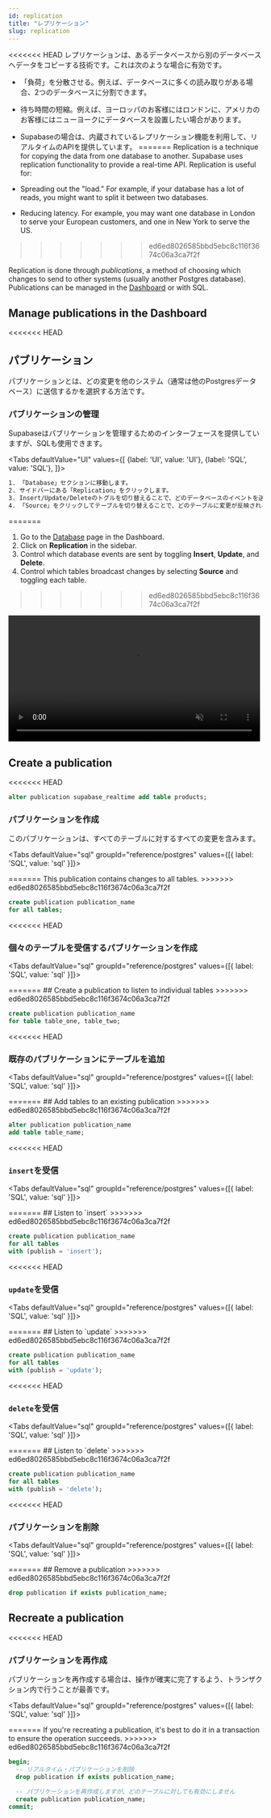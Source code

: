 ```yaml
---
id: replication
title: "レプリケーション"
slug: replication
---
```




<<<<<<< HEAD
レプリケーションは、あるデータベースから別のデータベースへデータをコピーする技術です。これは次のような場合に有効です。

- 「負荷」を分散させる。例えば、データベースに多くの読み取りがある場合、2つのデータベースに分割できます。
- 待ち時間の短縮。例えば、ヨーロッパのお客様にはロンドンに、アメリカのお客様にはニューヨークにデータベースを設置したい場合があります。
- Supabaseの場合は、内蔵されているレプリケーション機能を利用して、リアルタイムのAPIを提供しています。
=======
Replication is a technique for copying the data from one database to another. Supabase uses replication functionality to provide a real-time API. Replication is useful for:

- Spreading out the "load." For example, if your database has a lot of reads, you might want to split it between two databases.
- Reducing latency. For example, you may want one database in London to serve your European customers, and one in New York to serve the US.
>>>>>>> ed6ed8026585bbd5ebc8c116f3674c06a3ca7f2f

Replication is done through _publications_, a method of choosing which changes to send to other systems (usually another Postgres database). Publications can be managed in the [Dashboard](https://app.supabase.com) or with SQL.

## Manage publications in the Dashboard

<<<<<<< HEAD
## パブリケーション

パブリケーションとは、どの変更を他のシステム（通常は他のPostgresデータベース）に送信するかを選択する方法です。


### パブリケーションの管理

Supabaseはパブリケーションを管理するためのインターフェースを提供していますが、SQLも使用できます。

<Tabs
defaultValue="UI"
values={[
  {label: 'UI', value: 'UI'},
  {label: 'SQL', value: 'SQL'},
]}>
<TabItem value="UI">

```sh
1. 「Database」セクションに移動します。
2. サイドバーにある「Replication」をクリックします。
3. Insert/Update/Deleteのトグルを切り替えることで、どのデータベースのイベントを送信するかを制御します。
4. 「Source」をクリックしてテーブルを切り替えることで、どのテーブルに変更が反映されるかを制御できます。
```
=======
1. Go to the [Database](https://app.supabase.com/project/_/database/tables) page in the Dashboard.
2. Click on **Replication** in the sidebar.
3. Control which database events are sent by toggling **Insert**, **Update**, and **Delete**.
4. Control which tables broadcast changes by selecting **Source** and toggling each table.
>>>>>>> ed6ed8026585bbd5ebc8c116f3674c06a3ca7f2f

<video width="99%" muted playsInline controls="true">
<source src="/docs/videos/api/api-realtime.mp4" type="video/mp4" muted playsInline />
</video>

## Create a publication

<<<<<<< HEAD
```sql
alter publication supabase_realtime add table products;
```

</TabItem>
</Tabs>

### パブリケーションを作成

このパブリケーションは、すべてのテーブルに対するすべての変更を含みます。


<Tabs
  defaultValue="sql"
  groupId="reference/postgres"
  values={[{ label: 'SQL', value: 'sql' }]}>

<TabItem value="sql">
=======
This publication contains changes to all tables.
>>>>>>> ed6ed8026585bbd5ebc8c116f3674c06a3ca7f2f

```sql
create publication publication_name 
for all tables;
```

<<<<<<< HEAD

</TabItem>

</Tabs>

### 個々のテーブルを受信するパブリケーションを作成



<Tabs
  defaultValue="sql"
  groupId="reference/postgres"
  values={[{ label: 'SQL', value: 'sql' }]}>

<TabItem value="sql">
=======
## Create a publication to listen to individual tables
>>>>>>> ed6ed8026585bbd5ebc8c116f3674c06a3ca7f2f

```sql
create publication publication_name 
for table table_one, table_two;
```

<<<<<<< HEAD

</TabItem>

</Tabs>

### 既存のパブリケーションにテーブルを追加



<Tabs
  defaultValue="sql"
  groupId="reference/postgres"
  values={[{ label: 'SQL', value: 'sql' }]}>

<TabItem value="sql">
=======
## Add tables to an existing publication
>>>>>>> ed6ed8026585bbd5ebc8c116f3674c06a3ca7f2f

```sql
alter publication publication_name 
add table table_name;
```

<<<<<<< HEAD

</TabItem>

</Tabs>

### `insert`を受信



<Tabs
  defaultValue="sql"
  groupId="reference/postgres"
  values={[{ label: 'SQL', value: 'sql' }]}>

<TabItem value="sql">
=======
## Listen to `insert`
>>>>>>> ed6ed8026585bbd5ebc8c116f3674c06a3ca7f2f

```sql
create publication publication_name 
for all tables
with (publish = 'insert');
```

<<<<<<< HEAD

</TabItem>

</Tabs>

### `update`を受信



<Tabs
  defaultValue="sql"
  groupId="reference/postgres"
  values={[{ label: 'SQL', value: 'sql' }]}>

<TabItem value="sql">
=======
## Listen to `update`
>>>>>>> ed6ed8026585bbd5ebc8c116f3674c06a3ca7f2f

```sql
create publication publication_name 
for all tables
with (publish = 'update');
```

<<<<<<< HEAD

</TabItem>

</Tabs>

### `delete`を受信



<Tabs
  defaultValue="sql"
  groupId="reference/postgres"
  values={[{ label: 'SQL', value: 'sql' }]}>

<TabItem value="sql">
=======
## Listen to `delete`
>>>>>>> ed6ed8026585bbd5ebc8c116f3674c06a3ca7f2f

```sql
create publication publication_name 
for all tables
with (publish = 'delete');
```

<<<<<<< HEAD

</TabItem>

</Tabs>

### パブリケーションを削除



<Tabs
  defaultValue="sql"
  groupId="reference/postgres"
  values={[{ label: 'SQL', value: 'sql' }]}>

<TabItem value="sql">
=======
## Remove a publication
>>>>>>> ed6ed8026585bbd5ebc8c116f3674c06a3ca7f2f

```sql
drop publication if exists publication_name;
```

## Recreate a publication

<<<<<<< HEAD
</TabItem>

</Tabs>

### パブリケーションを再作成

パブリケーションを再作成する場合は、操作が確実に完了するよう、トランザクション内で行うことが最善です。


<Tabs
  defaultValue="sql"
  groupId="reference/postgres"
  values={[{ label: 'SQL', value: 'sql' }]}>

<TabItem value="sql">
=======
If you're recreating a publication, it's best to do it in a transaction to ensure the operation succeeds.
>>>>>>> ed6ed8026585bbd5ebc8c116f3674c06a3ca7f2f

```sql
begin; 
  -- リアルタイム・パブリケーションを削除
  drop publication if exists publication_name; 

  -- パブリケーションを再作成しますが、どのテーブルに対しても有効にしません
  create publication publication_name;  
commit;
```
